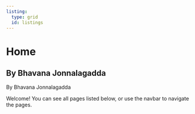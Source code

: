 ```yaml
---
listing:
  type: grid
  id: listings
---
```


# Home {.unnumbered}

::: callout-note
## By Bhavana Jonnalagadda

By Bhavana Jonnalagadda
:::


Welcome! You can see all pages listed below, or use the navbar to navigate the pages.

::: {#listings}
:::



